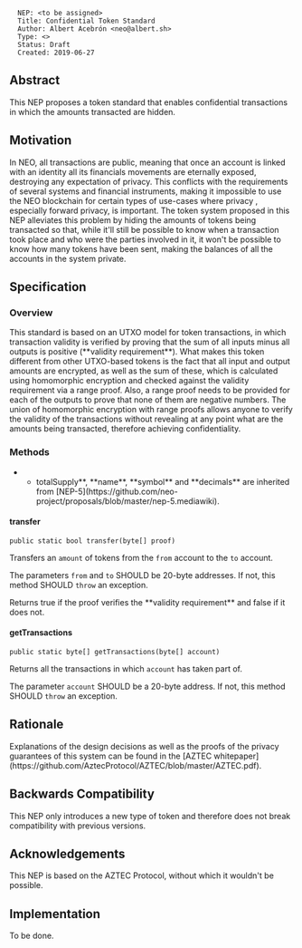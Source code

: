 <pre>
  NEP: <to be assigned>
  Title: Confidential Token Standard
  Author: Albert Acebrón <neo@albert.sh> 
  Type: <>
  Status: Draft
  Created: 2019-06-27
</pre>

==Abstract==

This NEP proposes a token standard that enables confidential transactions in which the amounts transacted are hidden.

==Motivation==

In NEO, all transactions are public, meaning that once an account is linked with an identity all its financials movements are eternally exposed, destroying any expectation of privacy. This conflicts with the requirements of several systems and financial instruments, making it impossible to use the NEO blockchain for certain types of use-cases where privacy , especially forward privacy, is important.
The token system proposed in this NEP alleviates this problem by hiding the amounts of tokens being transacted so that, while it'll still be possible to know when a transaction took place and who were the parties involved in it, it won't be possible to know how many tokens have been sent, making the balances of all the accounts in the system private.

==Specification==

===Overview===

This standard is based on an UTXO model for token transactions, in which transaction validity is verified by proving that the sum of all inputs minus all outputs is positive (**validity requirement**). What makes this token different from other UTXO-based tokens is the fact that all input and output amounts are encrypted, as well as the sum of these, which is calculated using homomorphic encryption and checked against the validity requirement via a range proof. Also, a range proof needs to be provided for each of the outputs to prove that none of them are negative numbers.
The union of homomorphic encryption with range proofs allows anyone to verify the validity of the transactions without revealing at any point what are the amounts being transacted, therefore achieving confidentiality.

===Methods===

**totalSupply**, **name**, **symbol** and **decimals** are inherited from [NEP-5](https://github.com/neo-project/proposals/blob/master/nep-5.mediawiki).

====transfer====

<pre>
public static bool transfer(byte[] proof)
</pre>

Transfers an <code>amount</code> of tokens from the <code>from</code> account to the <code>to</code> account.

The parameters <code>from</code> and <code>to</code> SHOULD be 20-byte addresses. If not, this method SHOULD <code>throw</code> an exception.

Returns true if the proof verifies the **validity requirement** and false if it does not.

====getTransactions====

<pre>
public static byte[] getTransactions(byte[] account)
</pre>

Returns all the transactions in which <code>account</code> has taken part of.

The parameter <code>account</code> SHOULD be a 20-byte address. If not, this method SHOULD <code>throw</code> an exception.

==Rationale==

Explanations of the design decisions as well as the proofs of the privacy guarantees of this system can be found in the [AZTEC whitepaper](https://github.com/AztecProtocol/AZTEC/blob/master/AZTEC.pdf).

==Backwards Compatibility==

This NEP only introduces a new type of token and therefore does not break compatibility with previous versions.

==Acknowledgements==

This NEP is based on the AZTEC Protocol, without which it wouldn't be possible.

==Implementation==

To be done.
